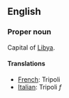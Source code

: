 ==English==

===Proper noun===

Capital of [[Libya]].

====Translations====

*[[French]]: Tripoli
*[[Italian]]: Tripoli ''f''